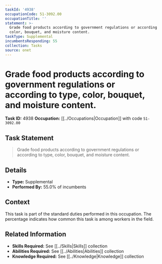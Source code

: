 ```yaml
---
taskId: '4938'
occupationCode: 51-3092.00
occupationTitle: ''
statement: >-
  Grade food products according to government regulations or according to type,
  color, bouquet, and moisture content.
taskType: Supplemental
incumbentsResponding: 55
collection: Tasks
source: onet
---
```

# Grade food products according to government regulations or according to type, color, bouquet, and moisture content.

**Task ID:** 4938
**Occupation:** [[../Occupations|Occupation]] with code `51-3092.00`

## Task Statement

> Grade food products according to government regulations or according to type, color, bouquet, and moisture content.

## Details

- **Type:** Supplemental
- **Performed By:** 55.0% of incumbents

## Context

This task is part of the standard duties performed in this occupation. The percentage indicates how common this task is among workers in the field.

## Related Information

- **Skills Required:** See [[../Skills|Skills]] collection
- **Abilities Required:** See [[../Abilities|Abilities]] collection
- **Knowledge Required:** See [[../Knowledge|Knowledge]] collection
